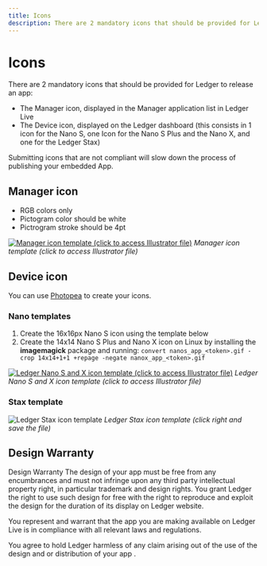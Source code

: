 ```yaml
---
title: Icons
description: There are 2 mandatory icons that should be provided for Ledger to release an app. Learn more about the resquested format.
---
```



# Icons

There are 2 mandatory icons that should be provided for Ledger to release an app:

-   The Manager icon, displayed in the Manager application list in Ledger Live
-   The Device icon, displayed on the Ledger dashboard (this consists in 1 icon for the Nano S, one Icon for the Nano S Plus and the Nano X, and one for the Ledger Stax)

<Callout type="warning" emoji="⚠️">
  Submitting icons that are not compliant will slow down the process of publishing your embedded App.
</Callout>


## Manager icon

- RGB colors only
- Pictogram color should be white
- Pictrogram stroke should be 4pt

[![Manager icon template (click to access Illustrator file)](/device-app/manager-icon-template.png)](https://drive.google.com/a/ledger.fr/file/d/1OOAZWlnLlBSpScPnF5NGJ4AfczB3D591/view?usp=sharing)
*Manager icon template (click to access Illustrator file)*


## Device icon

<Callout>
	You can use <a href='https://www.photopea.com/'>Photopea</a> to create your icons.
</Callout>

### Nano templates

1. Create the 16x16px Nano S icon using the template below
2. Create the 14x14 Nano S Plus and Nano X icon on Linux by installing the **imagemagick** package and running: `convert nanos_app_<token>.gif -crop 14x14+1+1 +repage -negate nanox_app_<token>.gif`

[![Ledger Nano S and X icon template (click to access Illustrator file)](/device-app/nano-icon-template.png)](https://drive.google.com/a/ledger.fr/file/d/1FVUWDGYPvLuyiwDFgGYiwfwk7YGsxzJ0/view?usp=sharing)
*Ledger Nano S and X icon template (click to access Illustrator file)*


### Stax template

![Ledger Stax icon template](/device-app/stax-icons-template.png)
*Ledger Stax icon template (click right and save the file)*


## Design Warranty 

Design Warranty
The design of your app must be free from any encumbrances and must not infringe upon any third party intellectual property right, in particular trademark and design rights. You grant Ledger the right to use such design for free with the right to reproduce and exploit the design for the duration of its display on Ledger website.

You represent and warrant that the app you are making available on Ledger Live is in compliance with all relevant laws and regulations.

You agree to hold Ledger harmless of any claim arising out of the use of the design and or distribution of your app .

